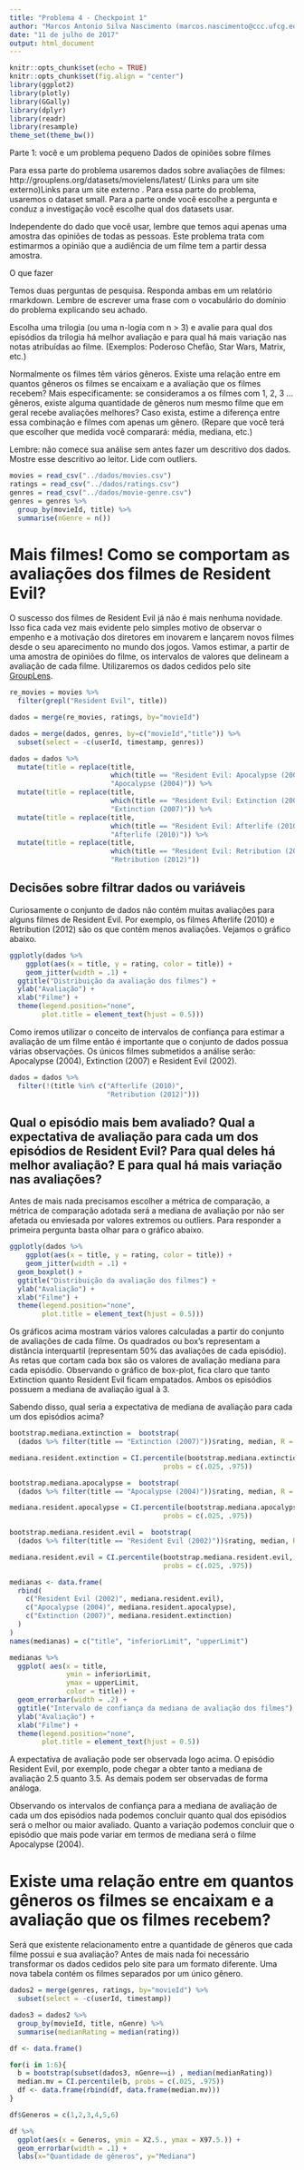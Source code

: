 ```yaml
---
title: "Problema 4 - Checkpoint 1"
author: "Marcos Antonio Silva Nascimento (marcos.nascimento@ccc.ufcg.edu.br)"
date: "11 de julho de 2017"
output: html_document
---
```


```r
knitr::opts_chunk$set(echo = TRUE)
knitr::opts_chunk$set(fig.align = "center")
library(ggplot2)
library(plotly)
library(GGally)
library(dplyr)
library(readr)
library(resample)
theme_set(theme_bw())
```

Parte 1: você e um problema pequeno
Dados de opiniões sobre filmes

Para essa parte do problema usaremos dados sobre avaliações de filmes: http://grouplens.org/datasets/movielens/latest/ (Links para um site externo)Links para um site externo . Para essa parte do problema, usaremos o dataset small. Para a parte onde você escolhe a pergunta e conduz a investigação você escolhe qual dos datasets usar.

Independente do dado que você usar, lembre que temos aqui apenas uma amostra das opiniões de todas as pessoas. Este problema trata com estimarmos a opinião que a audiência de um filme tem a partir dessa amostra.

O que fazer

Temos duas perguntas de pesquisa. Responda ambas em um relatório rmarkdown. Lembre de escrever uma frase com o vocabulário do domínio do problema explicando seu achado.


Escolha uma trilogia (ou uma n-logia com n > 3) e avalie para qual dos episódios da trilogia há melhor avaliação e para qual há mais variação nas notas atribuídas ao filme. (Exemplos: Poderoso Chefão, Star Wars, Matrix, etc.)

Normalmente os filmes têm vários gêneros. Existe uma relação entre em quantos gêneros os filmes se encaixam e a avaliação que os filmes recebem? Mais especificamente: se consideramos a os filmes com 1, 2, 3 ... gêneros, existe alguma quantidade de gêneros num mesmo filme que em geral recebe avaliações melhores? Caso exista, estime a diferença entre essa combinação e filmes com apenas um gênero. (Repare que você terá que escolher que medida você comparará: média, mediana, etc.)

Lembre: não comece sua análise sem antes fazer um descritivo dos dados. Mostre esse descritivo ao leitor. Lide com outliers.

```r
movies = read_csv("../dados/movies.csv")
ratings = read_csv("../dados/ratings.csv")
genres = read_csv("../dados/movie-genre.csv")
genres = genres %>%
  group_by(movieId, title) %>%
  summarise(nGenre = n())
```

# Mais filmes! Como se comportam as avaliações dos filmes de Resident Evil? 

O suscesso dos filmes de Resident Evil já não é mais nenhuma novidade. Isso fica cada vez mais evidente pelo simples motivo de observar o empenho e a motivação dos diretores em inovarem e lançarem novos filmes desde o seu aparecimento no mundo dos jogos. Vamos estimar, a partir de uma amostra de opiniões do filme, os intervalos de valores que delineam a avaliação de cada filme. Utilizaremos os dados cedidos pelo site [GroupLens](http://grouplens.org/datasets/movielens/latest/).

```r
re_movies = movies %>% 
  filter(grepl("Resident Evil", title))

dados = merge(re_movies, ratings, by="movieId")

dados = merge(dados, genres, by=c("movieId","title")) %>%
  subset(select = -c(userId, timestamp, genres))

dados = dados %>% 
  mutate(title = replace(title,
                         which(title == "Resident Evil: Apocalypse (2004)"),
                         "Apocalypse (2004)")) %>%
  mutate(title = replace(title,
                         which(title == "Resident Evil: Extinction (2007)"),
                         "Extinction (2007)")) %>%
  mutate(title = replace(title,
                         which(title == "Resident Evil: Afterlife (2010)"), 
                         "Afterlife (2010)")) %>%
  mutate(title = replace(title, 
                         which(title == "Resident Evil: Retribution (2012)"),
                         "Retribution (2012)"))
```

## Decisões sobre filtrar dados ou variáveis 

Curiosamente o conjunto de dados não contém muitas avaliações para alguns filmes de Resident Evil. Por exemplo, os filmes Afterlife (2010) e Retribution (2012) são os que contém menos avaliações. Vejamos o gráfico abaixo.

```r
ggplotly(dados %>%
    ggplot(aes(x = title, y = rating, color = title)) + 
    geom_jitter(width = .1) +
  ggtitle("Distribuição da avaliação dos filmes") +
  ylab("Avaliação") +
  xlab("Filme") +
  theme(legend.position="none",
        plot.title = element_text(hjust = 0.5)))
```

Como iremos utilizar o conceito de intervalos de confiança para estimar a avaliação de um filme então é importante que o conjunto de dados possua várias observações. Os únicos filmes submetidos a análise serão: Apocalypse (2004), Extinction (2007) e Resident Evil (2002).

```r
dados = dados %>% 
  filter(!(title %in% c("Afterlife (2010)",
                        "Retribution (2012)")))
```

##  Qual o episódio mais bem avaliado? Qual a expectativa de avaliação para cada um dos episódios de Resident Evil? Para qual deles há melhor avaliação? E para qual há mais variação nas avaliações?

Antes de mais nada precisamos escolher a métrica de comparação, a métrica de comparação adotada será a mediana de avaliação por não ser afetada ou enviesada por valores extremos ou outliers. Para responder a primeira pergunta basta olhar para o gráfico abaixo.
```r
ggplotly(dados %>%
    ggplot(aes(x = title, y = rating, color = title)) + 
    geom_jitter(width = .1) +
  geom_boxplot() +
  ggtitle("Distribuição da avaliação dos filmes") +
  ylab("Avaliação") +
  xlab("Filme") +
  theme(legend.position="none",
        plot.title = element_text(hjust = 0.5)))
```

Os gráficos acima mostram vários valores calculadas a partir do conjunto de avaliações de cada filme. Os quadrados ou box's representam a distância interquartil (representam 50% das avaliações de cada episódio). As retas que cortam cada box são os valores de avaliação mediana para cada episódio. Observando o gráfico de box-plot, fica claro que tanto Extinction quanto Resident Evil ficam empatados. Ambos os episódios possuem a mediana de avaliação igual à 3.

Sabendo disso, qual seria a expectativa de mediana de avaliação para cada um dos episódios acima?
```r
bootstrap.mediana.extinction =  bootstrap(
  (dados %>% filter(title == "Extinction (2007)"))$rating, median, R = 1000)

mediana.resident.extinction = CI.percentile(bootstrap.mediana.extinction,
                                      probs = c(.025, .975))

bootstrap.mediana.apocalypse =  bootstrap(
  (dados %>% filter(title == "Apocalypse (2004)"))$rating, median, R = 1000)

mediana.resident.apocalypse = CI.percentile(bootstrap.mediana.apocalypse,
                                      probs = c(.025, .975))

bootstrap.mediana.resident.evil =  bootstrap(
  (dados %>% filter(title == "Resident Evil (2002)"))$rating, median, R = 1000)

mediana.resident.evil = CI.percentile(bootstrap.mediana.resident.evil,
                                      probs = c(.025, .975))

medianas <- data.frame(
  rbind(
    c("Resident Evil (2002)", mediana.resident.evil),
    c("Apocalypse (2004)", mediana.resident.apocalypse),
    c("Extinction (2007)", mediana.resident.extinction)
  )
)
names(medianas) = c("title", "inferiorLimit", "upperLimit")

medianas %>% 
  ggplot( aes(x = title,
              ymin = inferiorLimit,
              ymax = upperLimit,
              color = title)) +
  geom_errorbar(width = .2) +
  ggtitle("Intervalo de confiança da mediana de avaliação dos filmes") +
  ylab("Avaliação") +
  xlab("Filme") +
  theme(legend.position="none",
        plot.title = element_text(hjust = 0.5))
```

A expectativa de avaliação pode ser observada logo acima. O episódio Resident Evil, por exemplo, pode chegar a obter tanto a mediana de avaliação 2.5 quanto 3.5. As demais podem ser observadas de forma análoga.

Observando os intervalos de confiança para a mediana de avaliação de cada um dos episódios nada podemos concluir quanto qual dos episódios será o melhor ou maior avaliado. Quanto a variação podemos concluir que o episódio que mais pode variar em termos de mediana será o filme Apocalypse (2004).

# Existe uma relação entre em quantos gêneros os filmes se encaixam e a avaliação que os filmes recebem?

Será que existente relacionamento entre a quantidade de gêneros que cada filme possui e sua avaliação? Antes de mais nada foi necessário transformar os dados cedidos pelo site para um formato diferente. Uma nova tabela contém os filmes separados por um único gênero.

```r
dados2 = merge(genres, ratings, by="movieId") %>%
  subset(select = -c(userId, timestamp))

dados3 = dados2 %>%
  group_by(movieId, title, nGenre) %>%
  summarise(medianRating = median(rating))

df <- data.frame()

for(i in 1:6){
  b = bootstrap(subset(dados3, nGenre==i) , median(medianRating))
  median.mv = CI.percentile(b, probs = c(.025, .975))
  df <- data.frame(rbind(df, data.frame(median.mv)))
}

df$Generos = c(1,2,3,4,5,6)

df %>% 
  ggplot(aes(x = Generos, ymin = X2.5., ymax = X97.5.)) + 
  geom_errorbar(width = .1) +
  labs(x="Quantidade de gêneros", y="Mediana")
```

